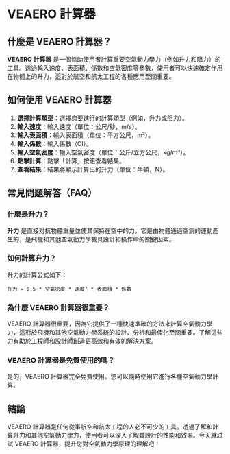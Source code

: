# VEAERO 計算器

## 什麼是 VEAERO 計算器？

**VEAERO 計算器** 是一個協助使用者計算重要空氣動力學力（例如升力和阻力）的工具。透過輸入速度、表面積、係數和空氣密度等參數，使用者可以快速確定作用在物體上的升力，這對於航空和航太工程的各種應用至關重要。

## 如何使用 VEAERO 計算器

1. **選擇計算類型**：選擇您要進行的計算類型（例如，升力或阻力）。
2. **輸入速度**：輸入速度（單位：公尺/秒，m/s）。
3. **輸入表面積**：輸入表面積（單位：平方公尺，m²）。
4. **輸入係數**：輸入係數（CI）。
5. **輸入空氣密度**：輸入空氣密度（單位：公斤/立方公尺，kg/m³）。
6. **點擊計算**：點擊「計算」按鈕查看結果。
7. **查看結果**：結果將顯示計算出的升力（單位：牛頓，N）。

## 常見問題解答（FAQ）

### 什麼是升力？

**升力** 是直接对抗物體重量並使其保持在空中的力。它是由物體通過空氣的運動產生的，是飛機和其他空氣動力學載具設計和操作中的關鍵因素。

### 如何計算升力？

升力的計算公式如下：

```plaintext
升力 = 0.5 * 空氣密度 * 速度² * 表面積 * 係數
```

### 為什麼 VEAERO 計算器很重要？

VEAERO 計算器很重要，因為它提供了一種快速準確的方法來計算空氣動力學力，這對於飛機和其他空氣動力學系統的設計、分析和最佳化至關重要。了解這些力有助於工程師和設計師創造更高效和有效的解決方案。

### VEAERO 計算器是免費使用的嗎？

是的，VEAERO 計算器完全免費使用。您可以隨時使用它進行各種空氣動力學計算。

## 結論

VEAERO 計算器是任何從事航空和航太工程的人必不可少的工具。透過了解和計算升力和其他空氣動力學力，使用者可以深入了解其設計的性能和效率。今天就試試 VEAERO 計算器，提升您對空氣動力學原理的理解吧！
